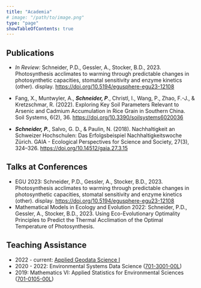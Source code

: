 ```yaml
---
title: "Academia"
# image: "/path/to/image.png"
type: "page"
showTableOfContents: true
---
```


<!-- Note to myself: Use citation style "Elsevier - Harvard (with titles)" from Zotero -->

## Publications

-   *In Review:* Schneider, P.D., Gessler, A., Stocker, B.D., 2023. Photosynthesis acclimates to warming through predictable changes in photosynthetic capacities, stomatal sensitivity and enzyme kinetics (other). display. <https://doi.org/10.5194/egusphere-egu23-12108>

-   Fang, X., Muntwyler, A., ***Schneider, P***., Christl, I., Wang, P., Zhao, F.-J., & Kretzschmar, R. (2022). Exploring Key Soil Parameters Relevant to Arsenic and Cadmium Accumulation in Rice Grain in Southern China. Soil Systems, 6(2), 36. <https://doi.org/10.3390/soilsystems6020036>

-   ***Schneider, P.***, Salvo, G. D., & Paulin, N. (2018). Nachhaltigkeit an Schweizer Hochschulen: Das Erfolgsbeispiel Nachhaltigkeitswoche Zürich. GAIA - Ecological Perspectives for Science and Society, 27(3), 324--326. <https://doi.org/10.14512/gaia.27.3.15>

## Talks at Conferences

-   EGU 2023: Schneider, P.D., Gessler, A., Stocker, B.D., 2023. Photosynthesis acclimates to warming through predictable changes in photosynthetic capacities, stomatal sensitivity and enzyme kinetics (other). display. <https://doi.org/10.5194/egusphere-egu23-12108>
-   Mathematical Models in Ecology and Evolution 2022: Schneider, P.D., Gessler, A., Stocker, B.D., 2023. Using Eco-Evolutionary Optimality Principles to Predict the Thermal Acclimation of the Optimal Temperature of Photosynthesis.

## Teaching Assistance

-   2022 - current: [Applied Geodata Science I](https://geco-bern.github.io/agds/)
-   2020 - 2022: Environmental Systems Data Science ([701-3001-00L](https://www.vorlesungen.ethz.ch/Vorlesungsverzeichnis/lerneinheit.view?semkez=2020W&ansicht=ALLE&lerneinheitId=143818&lang=de))
-   2019: Mathematics VI: Applied Statistics for Environmental Sciences ([701-0105-00L](https://www.vorlesungen.ethz.ch/Vorlesungsverzeichnis/lerneinheit.view?lang=en&lerneinheitId=129742&semkez=2019S&ansicht=LEHRVERANSTALTUNGEN&))
